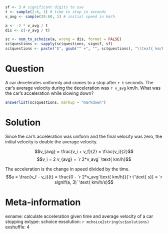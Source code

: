 ```r
sf <- 3 # significant digits to use
t <- sample(2:6, 1) # time to stop in seconds
v_avg <- sample(30:60, 1) # initial speed in km/h

a <- -2 * v_avg / t
dis <- c(-v_avg / t)

sc <- num_to_schoice(a, wrong = dis, format = FALSE)
sc$questions <- sapply(sc$questions, signif, sf)
sc$questions <- paste("$", gsub("^ +", "", sc$questions), "\\text{ km/h/s}$", sep = "")
```

Question
========
A car decelerates uniformly and comes to a stop after `r t` seconds. The car's average velocity during the deceleration was `r v_avg` km/h. What was the car's acceleration while slowing down?

```r
answerlist(sc$questions, markup = "markdown")
```

Solution
========
Since the car's acceleration was uniform and the final velocity was zero, the initial velocity is double the average velocity.

$$v_{avg} = \frac{v_i + v_f}{2} = \frac{v_i}{2}$$
$$v_i = 2 v_{avg} = `r 2*v_avg` \text{ km/h}$$

The acceleration is the change in speed divided by the time.
$$a = \frac{v_f - v_i}{t} = \frac{0 - `r 2*v_avg`\text{ km/h}}{`r t`\text{ s}} = `r signif(a, 3)` \text{ km/h/s}$$

Meta-information
================
exname: calculate acceleration given time and average velocity of a car stopping
extype: schoice
exsolution: `r mchoice2string(sc$solutions)`
exshuffle: 4
